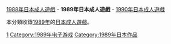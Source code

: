 {{Adultgame-YearCat}}
[[:Category:1988年日本成人遊戲|1988年日本成人遊戲]] - '''1989年日本成人遊戲''' - [[:Category:1990年日本成人遊戲|1990年日本成人遊戲]]

本分類收錄[[1989年|1989年]]的[[日本成人遊戲|日本成人遊戲]]。

[[Category:各年日本成人遊戲|1]]
[[Category:1989年电子游戏|Category:1989年电子游戏]]
[[Category:1989年日本作品|Category:1989年日本作品]]